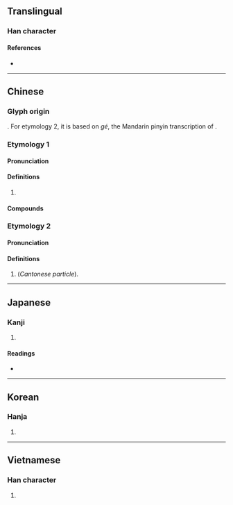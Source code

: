 {{character info}}
==Translingual==

===Han character===
{{Han char|rn=30|rad=口|as=13|sn=16|four=64027|canj=RTAV|ids=⿰口葛}}

====References====
* {{Han ref|kx=0211.121|dkj=04426|hdz=10681.080|uh=5676|ud=22134|bh=BEBF|bd=48831}}

----

==Chinese==

===Glyph origin===
{{Han compound|口|葛|ls=psc|c1=s|c2=p|t1=mouth|no_och2=1}}. For etymology 2, it is based on ''gé'', the Mandarin pinyin transcription of {{m|zh|葛}}.

===Etymology 1===
{{zh-forms}}

====Pronunciation====
{{zh-pron
|m=gá,gé
|c=gaa1,got3
|h=pfs=
|md=
|mn=
|w=4keq
|mc=
|oc=
|cat=
}}

====Definitions====
{{zh-hanzi}}

# {{n-g|[[use]]d in [[transcription]]s}}

====Compounds====
{{zh-der|噶個點兒|喀什噶爾|噶大克|噶廈|噶舉派|噶當派|噶倫|噶爾丹|準噶爾|噶倫堡|噶爾|噶瑪蘭|吐噶喇列島|坦噶尼喀}}

===Etymology 2===

====Pronunciation====
{{zh-pron
|c=ge3
|cat=part
}}

====Definitions====
{{zh-hanzi}}

# {{lb|zh|chiefly|Mainland China}} {{zh-alt-form|嘅|tr=ge3|dot=}} (''Cantonese particle'').

----

==Japanese==

===Kanji===
{{ja-kanji|grade=|rs=口13}}

# {{n-g|[[use]]d in [[transliteration]]s}}

====Readings====
* {{ja-readings|on=かつ, かち, が|kun=}}

----

==Korean==

===Hanja===
{{ko-hanja|hangeul=갈|rv=gal|mr=kal}}

# {{rfdef|ko|sort=口13}}

----

==Vietnamese==

===Han character===
{{vi-readings|reading=cát, gắt|rs=口13}}

# {{rfdef|vi|sort=口13}}